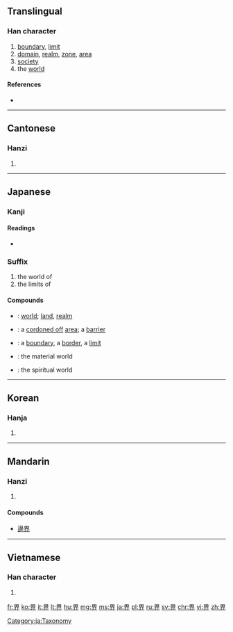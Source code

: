 {{also|畍}}<!-- may be replaced by zh-forms -->
==Translingual==

===Han character===
{{Han char|rn=102|rad=田|as=04|sn=9|four=4612<sub>8</sub>|canj=田人中中 (WOLL)|ids=⿱[[田]][[介]]}}

# [[boundary]], [[limit]]
# [[domain]], [[realm]], [[zone]], [[area]]
# [[society]]
# the [[world]]

====References====
* {{Han ref|kx=0760.180|dkj=21775|dj=1170.110|hdz=42534.020|uh=754C|ud=30028|bh=ACC9|bd=44233}}

----

==Cantonese==

===Hanzi===
{{yue-hanzi|jyut=gaai3|y=gaai3}}

# {{defn|lang=yue|sort=田04}}

----

==Japanese==

===Kanji===
{{ja-kanji|grade=3|rs=田04}}

====Readings====
* {{ja-readings|on=[[かい]] (kai)|kun=[[さかい]] (sakai)}}

===Suffix===
{{ja-pos|かい|suffix}}

# the world of
# the limits of

====Compounds====
{{der-top|Compounds}}
* {{l|ja|世界|tr=[[せかい]], ''[[sekai]]''}}: [[world]]; [[land]], [[realm]]
* {{l|ja|結界|tr=[[けっかい]], ''[[kekkai]]''}}: a [[cordon off|cordoned off]] [[area]]; a [[barrier]]
* {{l|ja|境界|tr=[[きょうかい]], ''[[kyōkai]]''}}: a [[boundary]], a [[border]], a [[limit]]
* {{l|ja|物質界|tr=[[ぶっしつかい]], ''[[busshitsukai]]''}}: the material world
* {{l|ja|精神界|tr=[[せいしんかい]], ''[[seishinkai]]''}}: the spiritual world
{{der-bottom}}

[[Category:ja:Taxonomy]]

----

==Korean==

===Hanja===
{{ko-hanja|hangeul=계|eumhun=|rv=gye|mr=kye|y=kyey}}

# {{defn|lang=ko|sort=田04}}

----

==Mandarin==

===Hanzi===
{{cmn-hanzi|pin=[[jiè]] ([[jie4]])|wg=chieh<sup>4</sup>}}

# {{defn|lang=cmn|sort=田04}}

====Compounds====
* [[邊界]]

----

==Vietnamese==

===Han character===
{{vi-hantu|[[giới]]|rs=田04}}

# {{defn|lang=vi|sort=田04}}

[[fr:界]]
[[ko:界]]
[[it:界]]
[[lt:界]]
[[hu:界]]
[[mg:界]]
[[ms:界]]
[[ja:界]]
[[pl:界]]
[[ru:界]]
[[sv:界]]
[[chr:界]]
[[vi:界]]
[[zh:界]]